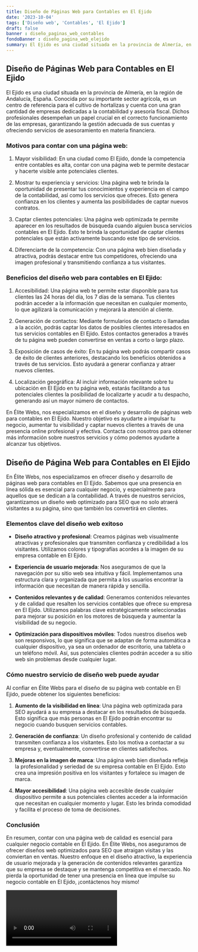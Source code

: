 ```yaml
---
title: Diseño de Páginas Web para Contables en El Ejido
date: '2023-10-04'
tags: ['Diseño web', 'Contables', 'El Ejido']
draft: false
banner : diseño_paginas_web_contables
fondoBanner : diseño_pagina_web_elejido
summary: El Ejido es una ciudad situada en la provincia de Almería, en la región de Andalucía, España. Conocida por su importante sector agrícola, es un centro de referencia para el cultivo de hortalizas y cuenta con una gran cantidad de empresas dedicadas a la contabilidad y asesoría fiscal. Dichos profesionales desempeñan un papel crucial en el correcto funcionamiento de las empresas, garantizando la gestión adecuada de sus cuentas y ofreciendo servicios de asesoramiento en materia financiera.
---
```


## Diseño de Páginas Web para Contables en El Ejido

El Ejido es una ciudad situada en la provincia de Almería, en la región de Andalucía, España. Conocida por su importante sector agrícola, es un centro de referencia para el cultivo de hortalizas y cuenta con una gran cantidad de empresas dedicadas a la contabilidad y asesoría fiscal. Dichos profesionales desempeñan un papel crucial en el correcto funcionamiento de las empresas, garantizando la gestión adecuada de sus cuentas y ofreciendo servicios de asesoramiento en materia financiera.

### Motivos para contar con una página web:

1. Mayor visibilidad: En una ciudad como El Ejido, donde la competencia entre contables es alta, contar con una página web te permite destacar y hacerte visible ante potenciales clientes.

2. Mostrar tu experiencia y servicios: Una página web te brinda la oportunidad de presentar tus conocimientos y experiencia en el campo de la contabilidad, así como los servicios que ofreces. Esto genera confianza en los clientes y aumenta las posibilidades de captar nuevos contratos.

3. Captar clientes potenciales: Una página web optimizada te permite aparecer en los resultados de búsqueda cuando alguien busca servicios contables en El Ejido. Esto te brinda la oportunidad de captar clientes potenciales que están activamente buscando este tipo de servicios.

4. Diferenciarte de la competencia: Con una página web bien diseñada y atractiva, podrás destacar entre tus competidores, ofreciendo una imagen profesional y transmitiendo confianza a tus visitantes.

### Beneficios del diseño web para contables en El Ejido:

1. Accesibilidad: Una página web te permite estar disponible para tus clientes las 24 horas del día, los 7 días de la semana. Tus clientes podrán acceder a la información que necesitan en cualquier momento, lo que agilizará la comunicación y mejorará la atención al cliente.

2. Generación de contactos: Mediante formularios de contacto o llamadas a la acción, podrás captar los datos de posibles clientes interesados en tus servicios contables en El Ejido. Estos contactos generados a través de tu página web pueden convertirse en ventas a corto o largo plazo.

3. Exposición de casos de éxito: En tu página web podrás compartir casos de éxito de clientes anteriores, destacando los beneficios obtenidos a través de tus servicios. Esto ayudará a generar confianza y atraer nuevos clientes.

4. Localización geográfica: Al incluir información relevante sobre tu ubicación en El Ejido en tu página web, estarás facilitando a tus potenciales clientes la posibilidad de localizarte y acudir a tu despacho, generando así un mayor número de contactos.

En Élite Webs, nos especializamos en el diseño y desarrollo de páginas web para contables en El Ejido. Nuestro objetivo es ayudarte a impulsar tu negocio, aumentar tu visibilidad y captar nuevos clientes a través de una presencia online profesional y efectiva. Contacta con nosotros para obtener más información sobre nuestros servicios y cómo podemos ayudarte a alcanzar tus objetivos.

<GifSeo />

<Cta />

## Diseño de Página Web para Contables en El Ejido

En Élite Webs, nos especializamos en ofrecer diseño y desarrollo de páginas web para contables en El Ejido. Sabemos que una presencia en línea sólida es esencial para cualquier negocio, y especialmente para aquellos que se dedican a la contabilidad. A través de nuestros servicios, garantizamos un diseño web optimizado para SEO que no solo atraerá visitantes a su página, sino que también los convertirá en clientes.

### Elementos clave del diseño web exitoso

- **Diseño atractivo y profesional**: Creamos páginas web visualmente atractivas y profesionales que transmiten confianza y credibilidad a los visitantes. Utilizamos colores y tipografías acordes a la imagen de su empresa contable en El Ejido.

- **Experiencia de usuario mejorada**: Nos aseguramos de que la navegación por su sitio web sea intuitiva y fácil. Implementamos una estructura clara y organizada que permita a los usuarios encontrar la información que necesitan de manera rápida y sencilla.

- **Contenidos relevantes y de calidad**: Generamos contenidos relevantes y de calidad que resalten los servicios contables que ofrece su empresa en El Ejido. Utilizamos palabras clave estratégicamente seleccionadas para mejorar su posición en los motores de búsqueda y aumentar la visibilidad de su negocio.

- **Optimización para dispositivos móviles**: Todos nuestros diseños web son responsivos, lo que significa que se adaptan de forma automática a cualquier dispositivo, ya sea un ordenador de escritorio, una tableta o un teléfono móvil. Así, sus potenciales clientes podrán acceder a su sitio web sin problemas desde cualquier lugar.

### Cómo nuestro servicio de diseño web puede ayudar

Al confiar en Élite Webs para el diseño de su página web contable en El Ejido, puede obtener los siguientes beneficios:

1. **Aumento de la visibilidad en línea**: Una página web optimizada para SEO ayudará a su empresa a destacar en los resultados de búsqueda. Esto significa que más personas en El Ejido podrán encontrar su negocio cuando busquen servicios contables.

2. **Generación de confianza**: Un diseño profesional y contenido de calidad transmiten confianza a los visitantes. Esto los motiva a contactar a su empresa y, eventualmente, convertirse en clientes satisfechos.

3. **Mejoras en la imagen de marca**: Una página web bien diseñada refleja la profesionalidad y seriedad de su empresa contable en El Ejido. Esto crea una impresión positiva en los visitantes y fortalece su imagen de marca.

4. **Mayor accesibilidad**: Una página web accesible desde cualquier dispositivo permite a sus potenciales clientes acceder a la información que necesitan en cualquier momento y lugar. Esto les brinda comodidad y facilita el proceso de toma de decisiones.

### Conclusión

En resumen, contar con una página web de calidad es esencial para cualquier negocio contable en El Ejido. En Élite Webs, nos aseguramos de ofrecer diseños web optimizados para SEO que atraigan visitas y las conviertan en ventas. Nuestro enfoque en el diseño atractivo, la experiencia de usuario mejorada y la generación de contenidos relevantes garantiza que su empresa se destaque y se mantenga competitiva en el mercado. No pierda la oportunidad de tener una presencia en línea que impulse su negocio contable en El Ejido, ¡contáctenos hoy mismo!

<Video />

<CtaBot job='Contables' city='El Ejido'/>

<Gmaps query='El Ejido+españa+maps' />